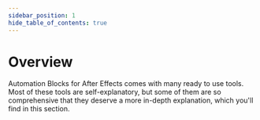 ```yaml
---
sidebar_position: 1
hide_table_of_contents: true
---
```



# Overview

Automation Blocks for After Effects comes with many ready to use tools. Most of these tools are self-explanatory, but some of them are so comprehensive that they deserve a more in-depth explanation, which you'll find in this section.

